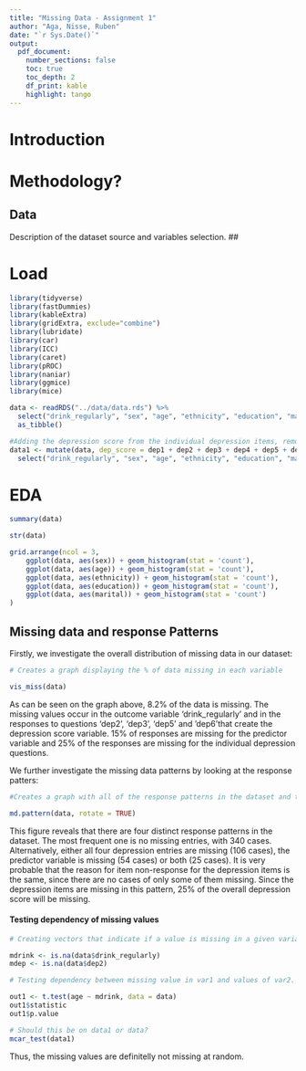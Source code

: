 ```yaml
---
title: "Missing Data - Assignment 1"
author: "Aga, Nisse, Ruben"
date: "`r Sys.Date()`"
output: 
  pdf_document:
    number_sections: false
    toc: true
    toc_depth: 2
    df_print: kable
    highlight: tango
---
```


# Introduction 

# Methodology?
## Data
Description of the dataset source and variables selection.
##

# Load
```r
library(tidyverse)
library(fastDummies)
library(kableExtra)
library(gridExtra, exclude="combine")
library(lubridate)
library(car)
library(ICC)
library(caret)
library(pROC)
library(naniar)
library(ggmice)
library(mice)
```

```r
data <- readRDS("../data/data.rds") %>%
  select("drink_regularly", "sex", "age", "ethnicity", "education", "marital", "household_income",  "dep1", "dep2", "dep3", "dep4", "dep5", "dep6", "dep7")%>%
  as_tibble()

#Adding the depression score from the individual depression items, removing the items
data1 <- mutate(data, dep_score = dep1 + dep2 + dep3 + dep4 + dep5 + dep6) %>%
  select("drink_regularly", "sex", "age", "ethnicity", "education", "marital", "household_income",  "dep_score")
```

# EDA
```r
summary(data)

str(data)

```

```r

grid.arrange(ncol = 3,
    ggplot(data, aes(sex)) + geom_histogram(stat = 'count'),
    ggplot(data, aes(age)) + geom_histogram(stat = 'count'),
    ggplot(data, aes(ethnicity)) + geom_histogram(stat = 'count'),
    ggplot(data, aes(education)) + geom_histogram(stat = 'count'),
    ggplot(data, aes(marital)) + geom_histogram(stat = 'count')
)

```


## Missing data and response Patterns
Firstly, we investigate the overall distribution of missing data in our dataset:

```r

# Creates a graph displaying the % of data missing in each variable

vis_miss(data)
```

As can be seen on the graph above, 8.2% of the data is missing. The missing values occur in the outcome variable 'drink_regularly' and in the responses to questions 'dep2', 'dep3', 'dep5' and 'dep6'that create the depression score variable. 15% of responses are missing for the predictor variable and 25% of the responses are missing for the individual depression questions. 

We further investigate the missing data patterns by looking at the response patters:

```r

#Creates a graph with all of the response patterns in the dataset and their frequency

md.pattern(data, rotate = TRUE)
```

This figure reveals that there are four distinct response patterns in the dataset. The most frequent one is no missing entries, with 340 cases. Alternatively, either all four depression entries are missing (106 cases), the predictor variable is missing (54 cases) or both (25 cases). It is very probable that the reason for item non-response for the depression items is the same, since there are no cases of only some of them missing. Since the depression items are missing in this pattern, 25% of the overall depression score will be missing. 

#### Testing dependency of missing values

```r
# Creating vectors that indicate if a value is missing in a given variable. Since the pattern in depression items is the same, one vector is sufficient. 

mdrink <- is.na(data$drink_regularly)
mdep <- is.na(data$dep2)

# Testing dependency between missing value in var1 and values of var2. Null hypothesis: no dependency. 

out1 <- t.test(age ~ mdrink, data = data)
out1$statistic
out1$p.value
```

```r
# Should this be on data1 or data?
mcar_test(data1)
```
Thus, the missing values are definitelly not missing at random. 


